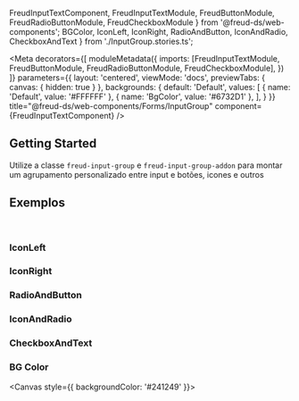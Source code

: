   FreudInputTextComponent,
  FreudInputTextModule,
  FreudButtonModule,
  FreudRadioButtonModule,
  FreudCheckboxModule
} from '@freud-ds/web-components';
  BGColor,
  IconLeft,
  IconRight,
  RadioAndButton,
  IconAndRadio,
  CheckboxAndText
} from './InputGroup.stories.ts';

<Meta
  decorators={[
    moduleMetadata({
      imports: [FreudInputTextModule, FreudButtonModule, FreudRadioButtonModule, FreudCheckboxModule],
    })
  ]}
  parameters={{
    layout: 'centered',
    viewMode: 'docs',
    previewTabs: {
      canvas: { hidden: true }
    },
    backgrounds: {
      default: 'Default',
      values: [
        { name: 'Default', value: '#FFFFFF' },
        { name: 'BgColor', value: '#6732D1' },
      ],
    }
  }}
title="@freud-ds/web-components/Forms/InputGroup" component={FreudInputTextComponent} />

<FreudHeaderComponent
  title="Input Group"
  description="Texto, ícone, botões e outros conteúdos podem ser agrupados ao lado de input de entrada."
/>

## Getting Started
Utilize a classe `freud-input-group` e `freud-input-group-addon` para montar um agrupamento personalizado entre input e botões, icones e outros

## <a id="exemplos"></a>Exemplos
<br />

### IconLeft
<Canvas>
  <Story story={IconLeft}/>
</Canvas>

### IconRight
<Canvas>
  <Story story={IconRight}/>
</Canvas>

### RadioAndButton
<Canvas>
  <Story story={RadioAndButton}/>
</Canvas>

### IconAndRadio
<Canvas>
  <Story story={IconAndRadio}/>
</Canvas>

### CheckboxAndText
<Canvas>
  <Story story={CheckboxAndText}/>
</Canvas>

### BG Color
<Canvas style={{ backgroundColor: '#241249' }}>
  <Story story={BGColor}/>
</Canvas>

